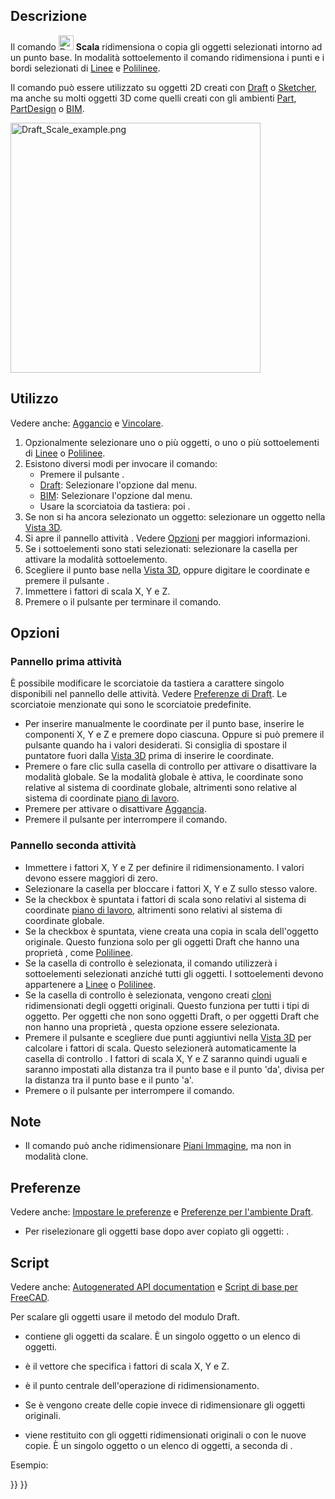 <languages/>

{{Docnav/it
|[[Draft_Rotate/it|Ruota]]
|[[Draft_Mirror/it|Specchio]]
|[[Draft_Workbench/it|Draft]]
|IconL=Draft_Rotate.svg
|IconR=Draft_Mirror.svg
|IconC=Workbench_Draft.svg
}}

{{GuiCommand/it
|Name=Draft Scale
|Name/it=Draft Scala
|MenuLocation=Modifiche → Scala<br>Modifica → Scala
|Workbenches=[[Draft_Workbench/it|Draft]], [[BIM_Workbench/it|BIM]]
|Shortcut={{KEY|S}} {{KEY|C}}
|SeeAlso=[[Draft_SubelementHighlight/it|Draft Evidenzia i sottoelementi]], [[Draft Clone/it|Draft Clona]]
}}

<span id="Description"></span>
==Descrizione==

Il comando [[Image:Draft_Scale.svg|24px]] '''Scala''' ridimensiona o copia gli oggetti selezionati intorno ad un punto base. In modalità sottoelemento il comando ridimensiona i punti e i bordi selezionati di [[Draft_Line/it|Linee]] e [[Draft_Wire/it|Polilinee]].

Il comando può essere utilizzato su oggetti 2D creati con [[Draft_Workbench/it|Draft]] o [[Sketcher_Workbench/it|Sketcher]], ma anche su molti oggetti 3D come quelli creati con gli ambienti [[Part_Workbench/it|Part]], [[PartDesign_Workbench/it|PartDesign]] o [[BIM_Workbench/it|BIM]].

[[Image:Draft_Scale_example.png|400px]]
{{Caption|Ridimensionamento di un oggetto attorno a un punto base}}

<span id="Usage"></span>
== Utilizzo ==

Vedere anche: [[Draft_Snap/it|Aggancio]] e [[Draft_Constrain/it|Vincolare]].

# Opzionalmente selezionare uno o più oggetti, o uno o più sottoelementi di [[Draft_Line/it|Linee]] o [[Draft_Wire/it|Polilinee]].
# Esistono diversi modi per invocare il comando:
#* Premere il pulsante {{Button|[[Image:Draft_Scale.svg|16px]] [[Draft_Scale/it|Scala]]}}.
#* [[Draft_Workbench/it|Draft]]: Selezionare l'opzione {{MenuCommand|Modifiche → [[Image:Draft_Scale.svg|16px]] Scala}} dal menu.
#* [[BIM_Workbench/it|BIM]]: Selezionare l'opzione {{MenuCommand|Modifica → [[Image:Draft_Scale.svg|16px]] Scala}} dal menu.
#* Usare la scorciatoia da tastiera: {{KEY|S}} poi {{KEY|C}}.
# Se non si ha ancora selezionato un oggetto: selezionare un oggetto nella [[3D_view/it|Vista 3D]].
# Si apre il pannello attività {{MenuCommand|Scala}}. Vedere [[#Opzioni|Opzioni]] per maggiori informazioni.
# Se i sottoelementi sono stati selezionati: selezionare la casella {{MenuCommand|Modifica i sottoelementi}} per attivare la modalità sottoelemento.
# Scegliere il punto base nella [[3D_view/it|Vista 3D]], oppure digitare le coordinate e premere il pulsante {{Button|[[Image:Draft_AddPoint.svg|16px]] Inserisci punto}}.
# Immettere i fattori di scala X, Y e Z.
# Premere {{KEY|Enter}} o il pulsante {{Button|OK}} per terminare il comando.

<span id="Options"></span>
== Opzioni ==

<span id="First_task_panel"></span>
===Pannello prima attività===

È possibile modificare le scorciatoie da tastiera a carattere singolo disponibili nel pannello delle attività. Vedere [[Draft_Preferences/it|Preferenze di Draft]]. Le scorciatoie menzionate qui sono le scorciatoie predefinite.

* Per inserire manualmente le coordinate per il punto base, inserire le componenti X, Y e Z e premere {{KEY|Invio}} dopo ciascuna. Oppure si può premere il pulsante {{Button|[[Image:Draft_AddPoint.svg|16px]] Inserisci punto}} quando ha i valori desiderati. Si consiglia di spostare il puntatore fuori dalla [[3D_view/it|Vista 3D]] prima di inserire le coordinate.
* Premere {{KEY|G}} o fare clic sulla casella di controllo {{MenuCommand|Globale}} per attivare o disattivare la modalità globale. Se la modalità globale è attiva, le coordinate sono relative al sistema di coordinate globale, altrimenti sono relative al sistema di coordinate [[Draft_SelectPlane/it|piano di lavoro]].
* Premere {{KEY|S}} per attivare o disattivare [[Draft_Snap/it|Aggancia]].
* Premere il pulsante {{Button|Chiudi}} per interrompere il comando.

<span id="Second_task_panel"></span>
===Pannello seconda attività===

* Immettere i fattori X, Y e Z per definire il ridimensionamento. I valori devono essere maggiori di zero.
* Selezionare la casella {{MenuCommand|Scalatura uniforme}} per bloccare i fattori X, Y e Z sullo stesso valore.
* Se la checkbox {{MenuCommand|Orientamento del piano di lavoro}} è spuntata i fattori di scala sono relativi al sistema di coordinate [[Draft_SelectPlane/it|piano di lavoro]], altrimenti sono relativi al sistema di coordinate globale.
* Se la checkbox {{MenuCommand|Copia}} è spuntata, viene creata una copia in scala dell'oggetto originale. Questo funziona solo per gli oggetti Draft che hanno una proprietà {{PropertyData|Points}}, come [[Draft_Wire/it|Polilinee]].
* Se la casella di controllo {{MenuCommand|Modifica i sottoelementi}} è selezionata, il comando utilizzerà i sottoelementi selezionati anziché tutti gli oggetti. I sottoelementi devono appartenere a [[Draft_Line/it|Linee]] o [[Draft_Wire/it|Polilinee]].
* Se la casella di controllo {{MenuCommand|Crea un clone}} è selezionata, vengono creati [[Draft_Clone/it|cloni]] ridimensionati degli oggetti originali. Questo funziona per tutti i tipi di oggetto. Per oggetti che non sono oggetti Draft, o per oggetti Draft che non hanno una proprietà {{PropertyData|Points}}, questa opzione {{Emphasis|deve}} essere selezionata.
* Premere il pulsante {{Button|Selezionare i punti da/a}} e scegliere due punti aggiuntivi nella [[3D_view/it|Vista 3D]] per calcolare i fattori di scala. Questo selezionerà automaticamente la casella di controllo {{MenuCommand|Scalatura uniforme}}. I fattori di scala X, Y e Z saranno quindi uguali e saranno impostati alla distanza tra il punto base e il punto 'da', divisa per la distanza tra il punto base e il punto 'a'.
* Premere {{KEY|Esc}} o il pulsante {{Button|Annulla}} per interrompere il comando.

<span id="Notes"></span>
==Note==

* Il comando può anche ridimensionare [[Image_CreateImagePlane/it|Piani Immagine]], ma non in modalità clone.

<span id="Preferences"></span>
==Preferenze==

Vedere anche: [[Preferences_Editor/it|Impostare le preferenze]] e [[Draft_Preferences/it|Preferenze per l'ambiente Draft]].

* Per riselezionare gli oggetti base dopo aver copiato gli oggetti: {{MenuCommand|Modifica → Preferenze... → Draft → Generale → Seleziona oggetti di base dopo la copia}}.

<span id="Scripting"></span>
==Script==

Vedere anche: [https://freecad.github.io/SourceDoc/ Autogenerated API documentation] e [[FreeCAD Scripting Basics/it|Script di base per FreeCAD]].

Per scalare gli oggetti usare il metodo {{incode|scale}} del modulo Draft.

{{Code|code=
scaled_list = scale(objectslist, scale=Vector(1,1,1), center=Vector(0,0,0), copy=False)
}}

* {{incode|objectslist}} contiene gli oggetti da scalare. È un singolo oggetto o un elenco di oggetti.
* {{incode|scale}} è il vettore che specifica i fattori di scala X, Y e Z.
* {{incode|center}} è il punto centrale dell'operazione di ridimensionamento.
* Se {{incode|copy}} è {{incode|True}} vengono create delle copie invece di ridimensionare gli oggetti originali.
* {{incode|scaled_list}} viene restituito con gli oggetti ridimensionati originali o con le nuove copie. È un singolo oggetto o un elenco di oggetti, a seconda di {{incode|objectslist}}.

Esempio:

{{Code|code=
import FreeCAD as App
import Draft

doc = App.newDocument()

pts = [App.Vector(0, 0, 0), App.Vector(500, 500, 0), App.Vector(600, 0, 0)]
wire1 = Draft.make_wire(pts, closed=True)
doc.recompute()

scale1 = App.Vector(2.3, 0.75, 0)
wire2 = Draft.scale(wire1, scale1, copy=True)
doc.recompute()

scale2 = App.Vector(-2, -1.5, 0)
wires = Draft.scale([wire1, wire2], scale2, copy=True)
doc.recompute()
}}


{{Docnav/it
|[[Draft_Rotate/it|Ruota]]
|[[Draft_Mirror/it|Specchio]]
|[[Draft_Workbench/it|Draft]]
|IconL=Draft_Rotate.svg
|IconR=Draft_Mirror.svg
|IconC=Workbench_Draft.svg
}}

{{Draft Tools navi{{#translation:}}}}
{{Userdocnavi{{#translation:}}}}